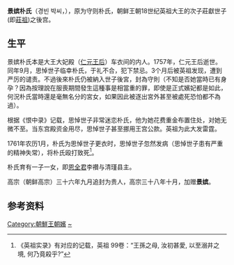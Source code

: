 '''景嫔朴氏'''（경빈 박씨，{{bd||?|1761年|1月}}），原为守则朴氏，朝鲜王朝18世纪英祖大王的次子莊獻世子(即[[朝鮮莊祖|莊祖]])之後宫。

== 生平 ==
景嫔朴氏本是大王大妃殿（[[仁元王后|仁元王后]]）车衣间的内人。1757年，仁元王后逝世。同年9月，思悼世子临幸朴氏，于礼不合，犯下禁忌。3个月后被英祖发现，遭到严厉的谴责。不過後來朴氏仍被納入世子後宮，封為守則（不知是否她當時已有身孕？因為按理說在服喪期間發生這種事是相當重的罪，即使是正式嬪妃都是如此，何況朴氏當時還是毫無名分的宮女，如果因此被逐出宮外甚至被處死恐怕都不為過）。

根据《恨中录》记载，思悼世子非常迷恋朴氏，他为她花费重金布置住处，对她无微不至。当东宫殿资金用尽，思悼世子甚至挪用王宫公款。英祖为此大发雷霆。

1761年农历1月，朴氏为思悼世子更衣时，思悼世子忽然发病（思悼世子患有严重的精神失常），将朴氏殴打致死<ref>《英祖实录》有对应的记载，英祖 99卷：“王孫之母, 汝初甚愛, 以至溺井之境, 何乃竟殺乎?”</ref>。

朴氏育有一子一女，即[[恩全君|恩全君]]李禶与清瑾县主。

高宗（朝鲜高宗）三十六年九月追封为贵人，高宗三十八年十月，加赠'''景嫔'''。

== 参考资料 ==
<references />

[[Category:朝鮮王朝嬪|Category:朝鮮王朝嬪]]
[[Category:朴姓|~]]